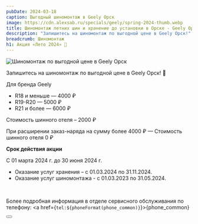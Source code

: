```yaml
---
pubDate: 2024-03-18
caption: Выгодный шиномонтаж в Geely Орск
image: https://cdn.alexsab.ru/specials/geely/spring-2024-thumb.webp
title: Шиномонтаж летних шин и хранение до установки в Орске - Geely Орск
description: "Запишитесь на шиномонтаж по выгодной цене в Geely Орск!"
breadcrumb: Шиномонтаж
h1: Акция «Лето 2024» 🌸
---
```



<img src="https://cdn.alexsab.ru/specials/geely/spring-2024.webp" alt="Шиномонтаж по выгодной цене в Geely Орск" class="w-full" />
<br/>

Запишитесь на шиномонтаж по выгодной цене в Geely Орск! 🚗
<br/>

Для бренда Geely
- R18 и меньше — 4000 ₽
- R19-R20 — 5000 ₽
- R21 и более — 6000 ₽
 
Стоимость шинного отеля – 2000 ₽

При расширении заказ-наряда на сумму более 4000 ₽ — Стоимость шинного отеля  0 ₽
<br/>

<b>Срок действия акции</b>

С 01 марта 2024 г. до 30 июня 2024 г.

* Оказание услуг хранения – с 01.03.2024 по 31.11.2024.
* Оказание услуг шиномонтажа - с 01.03.2023 по 31.05.2024.
<br/>

Более подробная информация в отделе сервисного обслуживания по телефону: <a href={`tel:${phoneFormat(phone_common)}`}>{phone_common}</a>

<div class="flex justify-center mt-10 mb-5">
    <Button 
        classes="popup-link block !px-4 xl:!px-8 !py-2 xl:!py-3 !text-white !no-underline" 
        url="#common-modal" 
        title="Записаться"
        dataTitle="Записаться на выгодный шиномонтаж"
        dataFormName={`Акция Веска 2024. Выгодный шиномонтаж`}
    />
</div>
